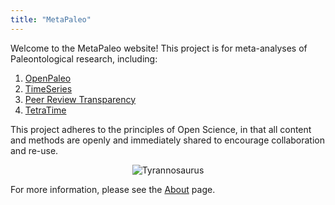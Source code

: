```yaml
---
title: "MetaPaleo"
---
```


Welcome to the MetaPaleo website! This project is for meta-analyses of Paleontological research, including:

 1. [OpenPaleo](https://meta-paleo.github.io/OpenPaleo.html)
 1. [TimeSeries](https://meta-paleo.github.io/TimeSeries.html)
 1. [Peer Review Transparency](https://meta-paleo.github.io/PeerReview.html)
 1. [TetraTime](https://github.com/Meta-Paleo/TetraTime)

 
This project adheres to the principles of Open Science, in that all content and methods are openly and immediately shared to encourage collaboration and re-use.

<p align="center">
![Tyrannosaurus](Square_logo.png)\
</p>

For more information, please see the [About](https://meta-paleo.github.io/about.html) page.